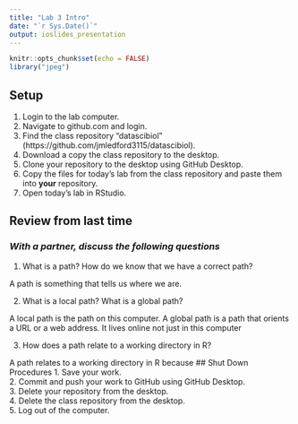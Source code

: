 ```yaml
---
title: "Lab 3 Intro"
date: "`r Sys.Date()`"
output: ioslides_presentation
---
```


```r
knitr::opts_chunk$set(echo = FALSE)
library("jpeg")
```

## Setup
1. Login to the lab computer.    
2. Navigate to github.com and login.  
3. Find the class repository "datascibiol" (https://github.com/jmledford3115/datascibiol).  
4. Download a copy the class repository to the desktop.  
5. Clone your repository to the desktop using GitHub Desktop.  
6. Copy the files for today's lab from the class repository and paste them into **your** repository.  
7. Open today's lab in RStudio.  

## Review from last time
### *With a partner, discuss the following questions*
1. What is a path? How do we know that we have a correct path?

A path is something that tells us where we are.

2. What is a local path? What is a global path?  

A local path is the path on this computer.
A global path is a path that orients a URL or a web address. It lives online not just in this computer

3. How does a path relate to a working directory in R?  

A path relates to a working directory in R because 
## Shut Down Procedures
1. Save your work.  
2. Commit and push your work to GitHub using GitHub Desktop.  
3. Delete your repository from the desktop.  
4. Delete the class repository from the desktop.  
5. Log out of the computer.  